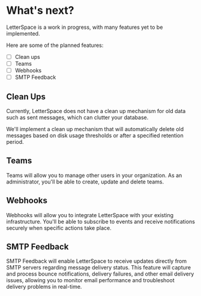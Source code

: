 # What's next?

LetterSpace is a work in progress, with many features yet to be implemented.

Here are some of the planned features:

- [ ] Clean ups
- [ ] Teams
- [ ] Webhooks
- [ ] SMTP Feedback

## Clean Ups

Currently, LetterSpace does not have a clean up mechanism for old data such as sent messages, which can clutter your database.

We'll implement a clean up mechanism that will automatically delete old messages based on disk usage thresholds or after a specified retention period.

## Teams

Teams will allow you to manage other users in your organization. As an administrator, you'll be able to create, update and delete teams.

## Webhooks

Webhooks will allow you to integrate LetterSpace with your existing infrastructure. You'll be able to subscribe to events and receive notifications securely when specific actions take place.

## SMTP Feedback

SMTP Feedback will enable LetterSpace to receive updates directly from SMTP servers regarding message delivery status. This feature will capture and process bounce notifications, delivery failures, and other email delivery issues, allowing you to monitor email performance and troubleshoot delivery problems in real-time.

